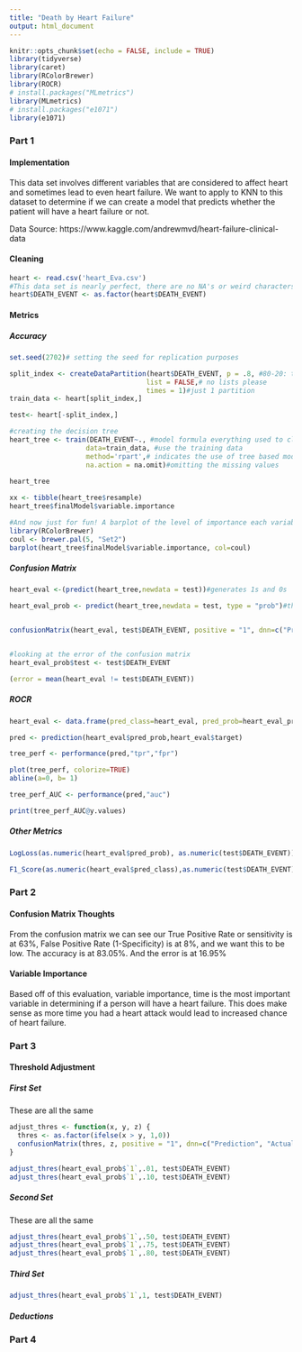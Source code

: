 ```yaml
---
title: "Death by Heart Failure"
output: html_document
---
```


```r
knitr::opts_chunk$set(echo = FALSE, include = TRUE)
library(tidyverse)
library(caret)
library(RColorBrewer)
library(ROCR)
# install.packages("MLmetrics")
library(MLmetrics)
# install.packages("e1071")
library(e1071)
```

### Part 1 


#### Implementation

This data set involves different variables that are considered to affect heart and sometimes lead to even heart failure. We want to apply to KNN to this dataset to determine if we can create a model that predicts whether the patient will have a heart failure or not. 

Data Source: https://www.kaggle.com/andrewmvd/heart-failure-clinical-data


#### Cleaning
```r
heart <- read.csv('heart_Eva.csv')
#This data set is nearly perfect, there are no NA's or weird characters.
heart$DEATH_EVENT <- as.factor(heart$DEATH_EVENT)

```

#### Metrics {.tabset}
##### Accuracy
```r
set.seed(2702)# setting the seed for replication purposes

split_index <- createDataPartition(heart$DEATH_EVENT, p = .8, #80-20: train-test
                                  list = FALSE,# no lists please
                                  times = 1)#just 1 partition
train_data <- heart[split_index,]

test<- heart[-split_index,]

#creating the decision tree
heart_tree <- train(DEATH_EVENT~., #model formula everything used to classify outcome
                   data=train_data, #use the training data
                   method='rpart',# indicates the use of tree based model
                   na.action = na.omit)#omitting the missing values
                   
heart_tree

xx <- tibble(heart_tree$resample)
heart_tree$finalModel$variable.importance

#And now just for fun! A barplot of the level of importance each variable plays
library(RColorBrewer)
coul <- brewer.pal(5, "Set2")
barplot(heart_tree$finalModel$variable.importance, col=coul)

```

##### Confusion Matrix
```r
heart_eval <-(predict(heart_tree,newdata = test))#generates 1s and 0s

heart_eval_prob <- predict(heart_tree,newdata = test, type = "prob")#this gives us the predicted prob, we will need these later for the fairness evaluation


confusionMatrix(heart_eval, test$DEATH_EVENT, positive = "1", dnn=c("Prediction", "Actual"), mode = "sens_spec")


#looking at the error of the confusion matrix
heart_eval_prob$test <- test$DEATH_EVENT

(error = mean(heart_eval != test$DEATH_EVENT))

```

##### ROCR
```r
heart_eval <- data.frame(pred_class=heart_eval, pred_prob=heart_eval_prob$`1`,target=as.numeric(test$DEATH_EVENT))

pred <- prediction(heart_eval$pred_prob,heart_eval$target)

tree_perf <- performance(pred,"tpr","fpr")

plot(tree_perf, colorize=TRUE)
abline(a=0, b= 1)

tree_perf_AUC <- performance(pred,"auc")

print(tree_perf_AUC@y.values)

```
##### Other Metrics
```r
LogLoss(as.numeric(heart_eval$pred_prob), as.numeric(test$DEATH_EVENT))

F1_Score(as.numeric(heart_eval$pred_class),as.numeric(test$DEATH_EVENT))

```

### Part 2

#### Confusion Matrix Thoughts

From the confusion matrix we can see our True Positive Rate or sensitivity is at 63%, False Positive Rate (1-Specificity) is at 8%, and we want this to be low.
The accuracy is at 83.05%. And the error is at 16.95%

#### Variable Importance
Based off of this evaluation, variable importance, time is the most important variable in determining if a person will have a heart failure. This does make sense as more time you had a heart attack would lead to increased chance of heart failure. 
                          

### Part 3

#### Threshold Adjustment {.tabset}
##### First Set
These are all the same
```r
adjust_thres <- function(x, y, z) {
  thres <- as.factor(ifelse(x > y, 1,0))
  confusionMatrix(thres, z, positive = "1", dnn=c("Prediction", "Actual"), mode = "everything")
}

adjust_thres(heart_eval_prob$`1`,.01, test$DEATH_EVENT)
adjust_thres(heart_eval_prob$`1`,.10, test$DEATH_EVENT)
```
##### Second Set
These are all the same
```r
adjust_thres(heart_eval_prob$`1`,.50, test$DEATH_EVENT)
adjust_thres(heart_eval_prob$`1`,.75, test$DEATH_EVENT)
adjust_thres(heart_eval_prob$`1`,.80, test$DEATH_EVENT)
```
##### Third Set
```r
adjust_thres(heart_eval_prob$`1`,1, test$DEATH_EVENT)
```

##### Deductions



### Part 4 



